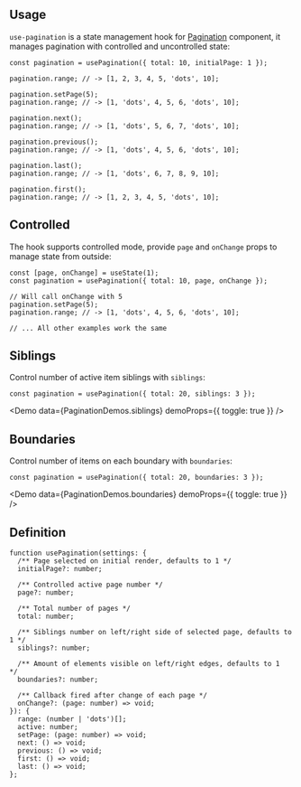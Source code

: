 

## Usage

`use-pagination` is a state management hook for [Pagination](/core/pagination/) component,
it manages pagination with controlled and uncontrolled state:

<Demo data={PaginationDemos.usage} />

```tsx
const pagination = usePagination({ total: 10, initialPage: 1 });

pagination.range; // -> [1, 2, 3, 4, 5, 'dots', 10];

pagination.setPage(5);
pagination.range; // -> [1, 'dots', 4, 5, 6, 'dots', 10];

pagination.next();
pagination.range; // -> [1, 'dots', 5, 6, 7, 'dots', 10];

pagination.previous();
pagination.range; // -> [1, 'dots', 4, 5, 6, 'dots', 10];

pagination.last();
pagination.range; // -> [1, 'dots', 6, 7, 8, 9, 10];

pagination.first();
pagination.range; // -> [1, 2, 3, 4, 5, 'dots', 10];
```

## Controlled

The hook supports controlled mode, provide `page` and `onChange` props to manage state from outside:

```tsx
const [page, onChange] = useState(1);
const pagination = usePagination({ total: 10, page, onChange });

// Will call onChange with 5
pagination.setPage(5);
pagination.range; // -> [1, 'dots', 4, 5, 6, 'dots', 10];

// ... All other examples work the same
```

## Siblings

Control number of active item siblings with `siblings`:

```tsx
const pagination = usePagination({ total: 20, siblings: 3 });
```

<Demo data={PaginationDemos.siblings} demoProps={{ toggle: true }} />

## Boundaries

Control number of items on each boundary with `boundaries`:

```tsx
const pagination = usePagination({ total: 20, boundaries: 3 });
```

<Demo
  data={PaginationDemos.boundaries}
  demoProps={{ toggle: true }}
/>

## Definition

```tsx
function usePagination(settings: {
  /** Page selected on initial render, defaults to 1 */
  initialPage?: number;

  /** Controlled active page number */
  page?: number;

  /** Total number of pages */
  total: number;

  /** Siblings number on left/right side of selected page, defaults to 1 */
  siblings?: number;

  /** Amount of elements visible on left/right edges, defaults to 1  */
  boundaries?: number;

  /** Callback fired after change of each page */
  onChange?: (page: number) => void;
}): {
  range: (number | 'dots')[];
  active: number;
  setPage: (page: number) => void;
  next: () => void;
  previous: () => void;
  first: () => void;
  last: () => void;
};
```
